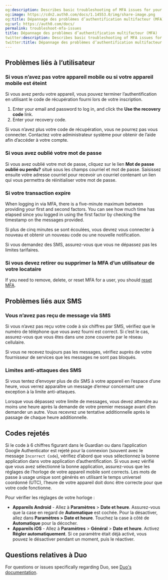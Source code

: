 ```yaml
---
og:description: Describes basic troubleshooting of MFA issues for your users.
og:image: https://cdn2.auth0.com/docs/1.14553.0/img/share-image.png
og:title: Dépannage des problèmes d’authentification multifacteur (MFA)
og:url: https://auth0.com/docs/
permalink: troubleshoot-mfa-issues
title: Dépannage des problèmes d’authentification multifacteur (MFA)
twitter:description: Describes basic troubleshooting of MFA issues for your users.
twitter:title: Dépannage des problèmes d’authentification multifacteur (MFA)
---
```


## Problèmes liés à l’utilisateur

### Si vous n’avez pas votre appareil mobile ou si votre appareil mobile est éteint

Si vous avez perdu votre appareil, vous pouvez terminer l’authentification en utilisant le code de récupération fourni lors de votre inscription.

1. Enter your email and password to log in, and click the **Use the recovery code** link.
2. Enter your recovery code.

Si vous n’avez plus votre code de récupération, vous ne pourrez pas vous connecter. Contactez votre administrateur système pour obtenir de l’aide afin d’accéder à votre compte.

### Si vous avez oublié votre mot de passe

Si vous avez oublié votre mot de passe, cliquez sur le lien **Mot de passe oublié ou perdu?** situé sous les champs courriel et mot de passe. Saisissez ensuite votre adresse courriel pour recevoir un courriel contenant un lien qui vous permettra de réinitialiser votre mot de passe.

### Si votre transaction expire

When logging in via <Tooltip tip="Multi-factor authentication (MFA): User authentication process that uses a factor in addition to username and password such as a code via SMS." cta="View Glossary" href="/docs/glossary?term=MFA">MFA</Tooltip>, there is a five-minute maximum between providing your first and second factors. You can see how much time has elapsed since you logged in using the first factor by checking the timestamp on the messages provided.

Si plus de cinq minutes se sont écoulées, vous devrez vous connecter à nouveau et obtenir un nouveau code ou une nouvelle notification.

Si vous demandez des SMS, assurez-vous que vous ne dépassez pas les limites tarifaires.

### Si vous devez retirer ou supprimer la MFA d’un utilisateur de votre locataire

If you need to remove, delete, or reset MFA for a user, you should [reset MFA](/docs/secure/multi-factor-authentication/reset-user-mfa).

## Problèmes liés aux SMS

### Vous n’avez pas reçu de message via SMS

Si vous n’avez pas reçu votre code à six chiffres par SMS, vérifiez que le numéro de téléphone que vous avez fourni est correct. Si c’est le cas, assurez-vous que vous êtes dans une zone couverte par le réseau cellulaire.

Si vous ne recevez toujours pas les messages, vérifiez auprès de votre fournisseur de services que les messages ne sont pas bloqués.

### Limites anti-attaques des SMS

Si vous tentez d’envoyer plus de dix SMS à votre appareil en l’espace d’une heure, vous verrez apparaître un message d’erreur concernant une exception à la limite anti-attaques.

Lorsque vous dépassez votre limite de messages, vous devez attendre au moins une heure après la demande de votre premier message avant d’en demander un autre. Vous recevrez une tentative additionnelle après le passage de chaque heure additionnelle.

## Codes rejetés

Si le code à 6 chiffres figurant dans le Guardian ou dans l’application Google Authenticator est rejeté pour la connexion (souvent avec le message `Incorrect Code`), vérifiez d’abord que vous sélectionnez la bonne application dans votre application d’authentification. Si vous avez vérifié que vous avez sélectionné la bonne application, assurez-vous que les réglages de l’horloge de votre appareil mobile sont corrects. Les mots de passe à usage unique sont générés en utilisant le temps universel coordonné (UTC), l’heure de votre appareil doit donc être correcte pour que votre code fonctionne.

Pour vérifier les réglages de votre horloge :

* **Appareils Android** - Allez à **Paramètres** > **Date et heure**. Assurez-vous que la case en regard de **Automatique** est cochée. Pour la désactiver, allez dans **Paramètres > Date et heure**. Touchez la case à côté de **Automatique** pour la décocher.
* **Appareils iOS** - Allez à **Paramètres** > **Général** > **Date et heure**. Activez **Régler automatiquement**. Si ce paramètre était déjà activé, vous pouvez le désactiver pendant un moment, puis le réactiver.

## Questions relatives à Duo

For questions or issues specifically regarding Duo, see [Duo's documentation](https://guide.duo.com).
